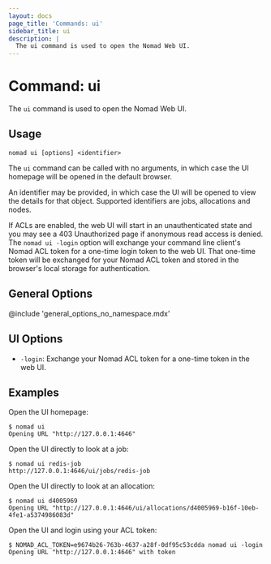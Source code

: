 ```yaml
---
layout: docs
page_title: 'Commands: ui'
sidebar_title: ui
description: |
  The ui command is used to open the Nomad Web UI.
---
```


# Command: ui

The `ui` command is used to open the Nomad Web UI.

## Usage

```plaintext
nomad ui [options] <identifier>
```

The `ui` command can be called with no arguments, in which case the UI homepage
will be opened in the default browser.

An identifier may be provided, in which case the UI will be opened to view the
details for that object. Supported identifiers are jobs, allocations and nodes.

If ACLs are enabled, the web UI will start in an unauthenticated state and you
may see a 403 Unauthorized page if anonymous read access is denied. The `nomad
ui -login` option will exchange your command line client's Nomad ACL token for
a one-time login token to the web UI. That one-time token will be exchanged
for your Nomad ACL token and stored in the browser's local storage for
authentication.

## General Options

@include 'general_options_no_namespace.mdx'

## UI Options

- `-login`: Exchange your Nomad ACL token for a one-time token in the web UI.

## Examples

Open the UI homepage:

```shell-session
$ nomad ui
Opening URL "http://127.0.0.1:4646"
```

Open the UI directly to look at a job:

```shell-session
$ nomad ui redis-job
http://127.0.0.1:4646/ui/jobs/redis-job
```

Open the UI directly to look at an allocation:

```shell-session
$ nomad ui d4005969
Opening URL "http://127.0.0.1:4646/ui/allocations/d4005969-b16f-10eb-4fe1-a5374986083d"
```

Open the UI and login using your ACL token:

```shell-session
$ NOMAD_ACL_TOKEN=e9674b26-763b-4637-a28f-0df95c53cdda nomad ui -login
Opening URL "http://127.0.0.1:4646" with token
```
